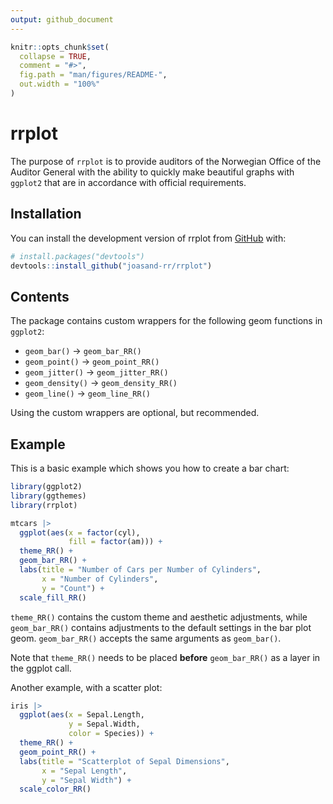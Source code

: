 ```yaml
---
output: github_document
---
```


<!-- README.md is generated from README.Rmd. Please edit that file -->

```r
knitr::opts_chunk$set(
  collapse = TRUE,
  comment = "#>",
  fig.path = "man/figures/README-",
  out.width = "100%"
)
```

# rrplot

<!-- badges: start -->
<!-- badges: end -->

The purpose of `rrplot` is to provide auditors of the Norwegian Office of the Auditor General with the ability to quickly make beautiful graphs with `ggplot2` that are in accordance with official requirements.

## Installation

You can install the development version of rrplot from [GitHub](https://github.com/) with:

``` r
# install.packages("devtools")
devtools::install_github("joasand-rr/rrplot")
```

## Contents

The package contains custom wrappers for the following geom functions in `ggplot2`:

* `geom_bar()` -> `geom_bar_RR()` 
* `geom_point()` -> `geom_point_RR()` 
* `geom_jitter()` -> `geom_jitter_RR()` 
* `geom_density()` -> `geom_density_RR()` 
* `geom_line()` -> `geom_line_RR()` 

Using the custom wrappers are optional, but recommended. 

## Example

This is a basic example which shows you how to create a bar chart:

```r
library(ggplot2)
library(ggthemes)
library(rrplot)

mtcars |> 
  ggplot(aes(x = factor(cyl),
             fill = factor(am))) +
  theme_RR() +
  geom_bar_RR() +
  labs(title = "Number of Cars per Number of Cylinders", 
       x = "Number of Cylinders", 
       y = "Count") +
  scale_fill_RR()

```

`theme_RR()` contains the custom theme and aesthetic adjustments, while `geom_bar_RR()` contains adjustments to the default settings in the bar plot geom. `geom_bar_RR()` accepts the same arguments as `geom_bar()`.

Note that `theme_RR()` needs to be placed **before** `geom_bar_RR()` as a layer in the ggplot call.

Another example, with a scatter plot:

```r

iris |> 
  ggplot(aes(x = Sepal.Length, 
             y = Sepal.Width, 
             color = Species)) +
  theme_RR() +
  geom_point_RR() +
  labs(title = "Scatterplot of Sepal Dimensions", 
       x = "Sepal Length", 
       y = "Sepal Width") +
  scale_color_RR()

```


